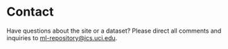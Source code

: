 
# Contact

Have questions about the site or a dataset?
Please direct all comments and inquiries to [ml-repository@ics.uci.edu](mailto:ml-repository@ics.uci.edu).
